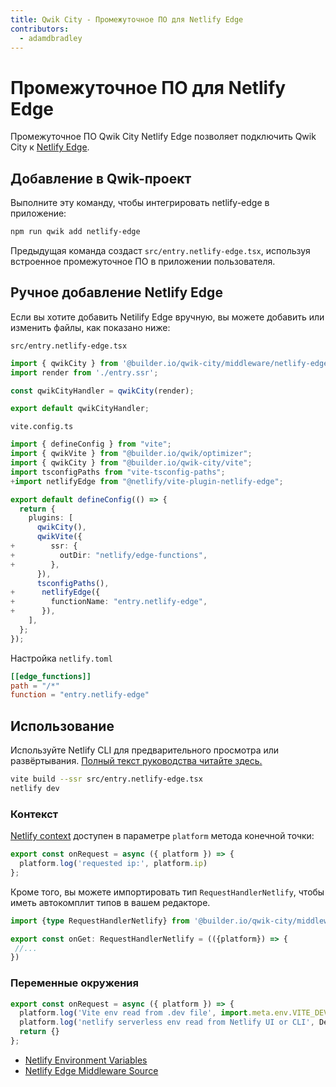 ```yaml
---
title: Qwik City - Промежуточное ПО для Netlify Edge
contributors:
  - adamdbradley
---
```


# Промежуточное ПО для Netlify Edge

Промежуточное ПО Qwik City Netlify Edge позволяет подключить Qwik City к [Netlify Edge](https://docs.netlify.com/netlify-labs/experimental-features/edge-functions/).

## Добавление в Qwik-проект

Выполните эту команду, чтобы интегрировать netlify-edge в приложение:

```bash
npm run qwik add netlify-edge
```

Предыдущая команда создаст `src/entry.netlify-edge.tsx`, используя встроенное промежуточное ПО в приложении пользователя.

## Ручное добавление Netlify Edge

Если вы хотите добавить Netilify Edge вручную, вы можете добавить или изменить файлы, как показано ниже:

`src/entry.netlify-edge.tsx`

```typescript
import { qwikCity } from '@builder.io/qwik-city/middleware/netlify-edge';
import render from './entry.ssr';

const qwikCityHandler = qwikCity(render);

export default qwikCityHandler;
```

`vite.config.ts`

```typescript
import { defineConfig } from "vite";
import { qwikVite } from "@builder.io/qwik/optimizer";
import { qwikCity } from "@builder.io/qwik-city/vite";
import tsconfigPaths from "vite-tsconfig-paths";
+import netlifyEdge from "@netlify/vite-plugin-netlify-edge";

export default defineConfig(() => {
  return {
    plugins: [
      qwikCity(),
      qwikVite({
+        ssr: {
+          outDir: "netlify/edge-functions",
+        },
      }),
      tsconfigPaths(),
+      netlifyEdge({
+        functionName: "entry.netlify-edge",
+      }),
    ],
  };
});
```

Настройка `netlify.toml`

```toml
[[edge_functions]]
path = "/*"
function = "entry.netlify-edge"
```

## Использование

Используйте Netlify CLI для предварительного просмотра или развёртывания. [Полный текст руководства читайте здесь.](https://github.com/BuilderIO/qwik/blob/main/starters/servers/netlify-edge/README.md)

```bash
vite build --ssr src/entry.netlify-edge.tsx
netlify dev
```

### Контекст

[Netlify context](https://docs.netlify.com/edge-functions/api/#netlify-specific-context-object) доступен в параметре `platform` метода конечной точки:

```javascript
export const onRequest = async ({ platform }) => {
  platform.log('requested ip:', platform.ip)
};
```

Кроме того, вы можете импортировать тип `RequestHandlerNetlify`, чтобы иметь автокомплит типов в вашем редакторе.

```typescript
import {type RequestHandlerNetlify} from '@builder.io/qwik-city/middleware/netlify-edge';

export const onGet: RequestHandlerNetlify = (({platform}) => {
 //...
})
```

### Переменные окружения

```javascript
export const onRequest = async ({ platform }) => {
  platform.log('Vite env read from .dev file', import.meta.env.VITE_DEV)
  platform.log('netlify serverless env read from Netlify UI or CLI', Deno.env.toObject())
  return {}
};
```

- [Netlify Environment Variables](https://docs.netlify.com/environment-variables/overview/#environment-variable-options)
- [Netlify Edge Middleware Source](https://github.com/BuilderIO/qwik/blob/main/packages/qwik-city/middleware/netlify-edge/index.ts)
